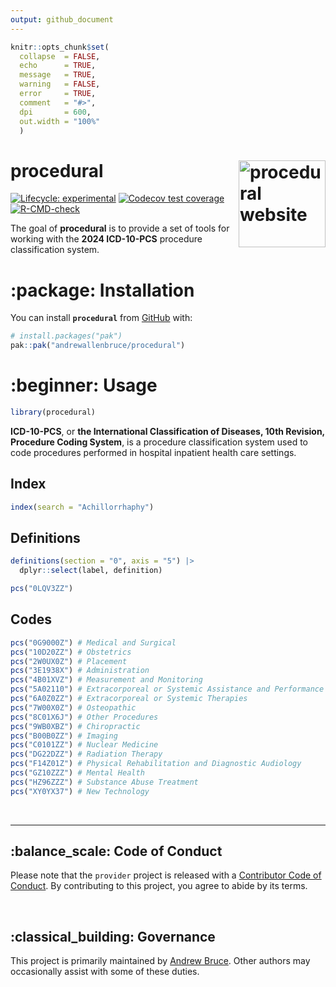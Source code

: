 ```yaml
---
output: github_document
---
```


<!-- README.md is generated from README.Rmd. Please edit that file -->

```r
knitr::opts_chunk$set(
  collapse  = FALSE,
  echo      = TRUE,
  message   = TRUE, 
  warning   = FALSE,
  error     = TRUE,
  comment   = "#>",
  dpi       = 600, 
  out.width = "100%"
  )
```

# procedural <a href="https://andrewallenbruce.github.io/procedural/"><img src="man/figures/logo.png" align="right" height="139" alt="procedural website" /></a>


<!-- badges: start -->
[![Lifecycle: experimental](https://img.shields.io/badge/lifecycle-experimental-orange.svg)](https://lifecycle.r-lib.org/articles/stages.html#experimental)
[![Codecov test coverage](https://codecov.io/gh/andrewallenbruce/procedural/branch/main/graph/badge.svg)](https://app.codecov.io/gh/andrewallenbruce/procedural?branch=main)
[![R-CMD-check](https://github.com/andrewallenbruce/procedural/actions/workflows/R-CMD-check.yaml/badge.svg)](https://github.com/andrewallenbruce/procedural/actions/workflows/R-CMD-check.yaml)
<!-- badges: end -->

The goal of __procedural__ is to provide a set of tools for working with the __2024 ICD-10-PCS__ procedure classification system.

# :package: Installation

You can install __`procedural`__ from [GitHub](https://github.com/) with:

``` r
# install.packages("pak")
pak::pak("andrewallenbruce/procedural")
```

# :beginner: Usage

```r
library(procedural)
```


__ICD-10-PCS__, or __the International Classification of Diseases, 10th Revision, Procedure Coding System__, is a procedure classification system used to code procedures performed in hospital inpatient health care settings.


## Index

```r
index(search = "Achillorrhaphy")
```

## Definitions

```r
definitions(section = "0", axis = "5") |> 
  dplyr::select(label, definition)
```


```r
pcs("0LQV3ZZ")
```


## Codes

```r
pcs("0G9000Z") # Medical and Surgical
pcs("10D20ZZ") # Obstetrics
pcs("2W0UX0Z") # Placement
pcs("3E1938X") # Administration
pcs("4B01XVZ") # Measurement and Monitoring
pcs("5A02110") # Extracorporeal or Systemic Assistance and Performance
pcs("6A0Z0ZZ") # Extracorporeal or Systemic Therapies
pcs("7W00X0Z") # Osteopathic
pcs("8C01X6J") # Other Procedures
pcs("9WB0XBZ") # Chiropractic
pcs("B00B0ZZ") # Imaging
pcs("C0101ZZ") # Nuclear Medicine
pcs("DG22DZZ") # Radiation Therapy
pcs("F14Z01Z") # Physical Rehabilitation and Diagnostic Audiology
pcs("GZ10ZZZ") # Mental Health
pcs("HZ96ZZZ") # Substance Abuse Treatment
pcs("XY0YX37") # New Technology
```

<br>

------------------------------------------------------------------------------

## :balance_scale: Code of Conduct

Please note that the `provider` project is released with a [Contributor Code of Conduct](https://andrewallenbruce.github.io/procedural/CODE_OF_CONDUCT.html). By contributing to this project, you agree to abide by its terms.

<br>

## :classical_building: Governance

This project is primarily maintained by [Andrew Bruce](https://github.com/andrewallenbruce). Other authors may occasionally assist with some of these duties.
